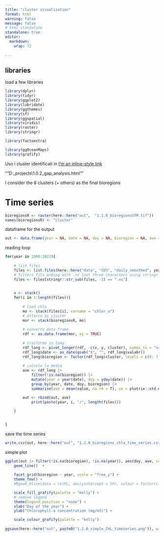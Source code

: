 ```yaml
---
title: "cluster visualization"
format: html
warning: false
message: false
# html standalone
standalone: true
editor: 
  markdown: 
    wrap: 72
    
---
```


## libraries

load a few libraries

```r
library(dplyr)
library(tidyr)
library(ggplot2)
library(lubridate)
library(ggthemes)
library(sf)
library(ggspatial)
library(viridis)
library(raster)
library(stringr)

library(factoextra)

library(ggOceanMaps)
library(grafify)
```


Uso i cluster identificati in 
[I'm an inline-style link](https://www.google.com)

""D:\Dropbox\R_projects\SVpheno\code\1.0.2_gap_analysis.html""




I consider the 8 clusters (+ others) as the final bioregions




# Time series

```r

bioregionsR <- raster(here::here("out",  "1.1.0_bioregionsUTM.tif"))
names(bioregionsR) <- "cluster"


```



dataframe for the output

```r
out <- data.frame(year = NA, date = NA, doy = NA, bioregion = NA, ave = NA, se = NA, sd = NA)

```


reading loop

```r
for(year in 1998:2022){
	
	# list files
	files <- list.files(here::here("data", "CDS", "daily_smoothed", year), full.names = T)
	# filters fils ending with .nc last three characters using stringr
	files <- files[stringr::str_sub(files, -3) == ".nc"]
	
	
	s <- stack()
	for(i in 1:length(files)){
		
		# load chla
		mo <- stack(files[i], varname = "chlor_a")
		# attacco ai cluster
		mor <- stack(bioregionsR, mo)
		
		# converto data frame
		rdf <- as.data.frame(mor, xy = TRUE)
		
		# trasformo in long
		rdf_long <- pivot_longer(rdf, -c(x, y, cluster), names_to = "valabr", values_to = "value") |> filter(!is.na(cluster))
		rdf_long$date <- as_date(gsub("X", "", rdf_long$valabr))
		rdf_long$bioregion <- factor(rdf_long$cluster, levels = c(0: 7, -1), labels = c("1", "2", "3", "4", "5", "6", "7", "8", "other"))
		
		# calcolo la media
		ave <- rdf_long |> 
			filter(!is.na(bioregion)) |>
			mutate(year = year(date), doy = yday(date)) |>
			group_by(year, date, doy, bioregion) |> 
			summarise(ave = mean(value, na.rm = T), se = plotrix::std.error(value), sd = sd(value))
		
		out <- rbind(out, ave)
			print(paste(year, i, "/", length(files)))

	}

	
}

```


save the time series

```r
write.csv(out, here::here("out", "1.2.0_bioregions_chla_time_series.csv"))
```


simple plot


```r

ggplot(out |> filter(!is.na(bioregion), !is.na(year)), aes(doy, ave, colour = bioregion)) +
	geom_line()  +
	
	facet_grid(bioregion ~ year, scale = "free_y") +
	theme_few() +
	#¶geom_hline(data = resPL, aes(yintercept = thr, colour = factor(cluster)), linetype = "dotted") +

	scale_fill_grafify(palette = "kelly") +
	# remove legend
	theme(legend.position = "none") +
	xlab("Day of the year") +
	ylab("Chlorophyll-a concentration (mg/m3)") +

	scale_colour_grafify(palette = "kelly") 
	
ggsave(here::here("out", paste0("1.2.0_simple_CHL_timeseries.png")), width = 24, height = 18, dpi = 300, bg = "white")



```

